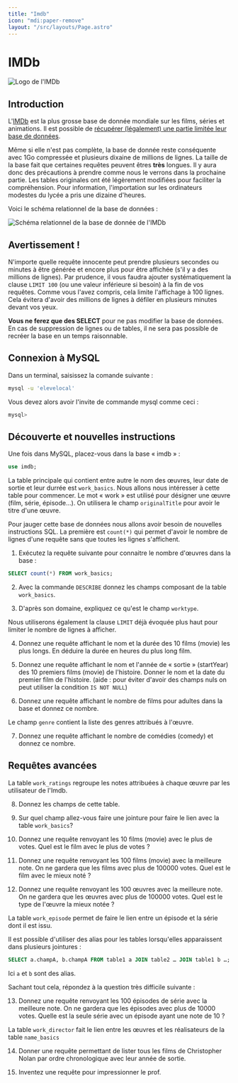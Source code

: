 ```yaml
---
title: "Imdb"
icon: "mdi:paper-remove"
layout: "/src/layouts/Page.astro"
---
```


# IMDb

![Logo de l'IMDb](/cours/imdb.svg)

## Introduction

L'[IMDb](https://imdb.com) est la plus grosse base de donnée mondiale sur les
films, séries et animations. Il est possible de [récupérer (légalement) une
partie limitée leur base de données](/outils/imdb-database).

Même si elle n'est pas complète, la base de donnée reste conséquente avec 1Go
compressée et plusieurs dixaine de millions de lignes. La taille de la base
fait que certaines requêtes peuvent êtres **très** longues. Il y aura donc des
précautions à prendre comme nous le verrons dans la prochaine partie. Les
tables originales ont été légèrement modifiées pour faciliter la
compréhension. Pour information, l'importation sur les ordinateurs modestes du
lycée a pris une dizaine d'heures.

Voici le schéma relationnel de la base de données :

![Schéma relationnel de la base de donnée de l'IMDb](/cours/schema-relationnel.svg)

## Avertissement !

N'importe quelle requête innocente peut prendre plusieurs secondes ou minutes
à être générée et encore plus pour être affichée (s'il y a des millions de
lignes). Par prudence, il vous faudra ajouter systématiquement la clause
`LIMIT 100` (ou une valeur inférieure si besoin) à la fin de vos requêtes.
Comme vous l'avez compris, cela limite l'affichage à 100 lignes. Cela évitera
d'avoir des millions de lignes à défiler en plusieurs minutes devant vos yeux.

**Vous ne ferez que des SELECT** pour ne pas modifier la base de données. En
cas de suppression de lignes ou de tables, il ne sera pas possible de recréer
la base en un temps raisonnable.

## Connexion à MySQL

Dans un terminal, saisissez la comande suivante :

```bash
mysql -u 'elevelocal'
```

Vous devez alors avoir l'invite de commande mysql comme ceci :

```bash
mysql>
```

## Découverte et nouvelles instructions

Une fois dans MySQL, placez-vous dans la base « imdb » :

```sql
use imdb;
```

La table principale qui contient entre autre le nom des œuvres, leur date de
sortie et leur durrée est `work_basics`. Nous allons nous intéresser à cette
table pour commencer. Le mot « work » est utilisé pour désigner une œuvre
(film, série, épisode…). On utilisera le champ `originalTitle` pour avoir le
titre d'une œuvre.

Pour jauger cette base de données nous allons avoir besoin de nouvelles
instructions SQL. La première est `count(*)` qui permet d'avoir le nombre de
lignes d'une requête sans que toutes les lignes s'affichent.

1. Exécutez la requête suivante pour connaitre le nombre d'œuvres dans la
base :

```sql
SELECT count(*) FROM work_basics;
```

2. Avec la commande `DESCRIBE` donnez les champs composant de la table
`work_basics`.

3. D'après son domaine, expliquez ce qu'est le champ `worktype`.

Nous utiliserons également la clause `LIMIT` déjà évoquée plus haut pour
limiter le nombre de lignes à afficher.

4. Donnez une requête affichant le nom et la durée des 10 films (movie)
les plus longs. En déduire la durée en heures du plus long film.

5. Donnez une requête affichant le nom et l'année de « sortie »
(startYear) des 10 premiers films (movie) de l'histoire. Donner le nom et la
date du premier film de l'histoire. (aide : pour éviter d'avoir des champs
nuls on peut utiliser la condition `IS NOT NULL`)

6. Donnez une requête affichant le nombre de films pour adultes dans la
base et donnez ce nombre.

Le champ `genre` contient la liste des genres attribués à l'œuvre.

7. Donnez une requête affichant le nombre de comédies (comedy) et donnez
ce nombre.

## Requêtes avancées

La table `work_ratings` regroupe les notes attribuées à chaque œuvre par les
utilisateur de l'Imdb.

8. Donnez les champs de cette table.

9. Sur quel champ allez-vous faire une jointure pour faire le lien avec la
table `work_basics`?

10. Donnez une requête renvoyant les 10 films (movie) avec le plus de
votes. Quel est le film avec le plus de votes ?

11. Donnez une requête renvoyant les 100 films (movie) avec la meilleure
note. On ne gardera que les films avec plus de 100000 votes. Quel est le film
avec le mieux noté ?

12. Donnez une requête renvoyant les 100 œuvres avec la meilleure note. On
ne gardera que les œuvres avec plus de 100000 votes. Quel est le type de
l'œuvre la mieux notée ?

La table `work_episode` permet de faire le lien entre un épisode et la série
dont il est issu.

Il est possible d'utiliser des alias pour les tables lorsqu'elles apparaissent
dans plusieurs jointures :

```sql
SELECT a.champA, b.champA FROM table1 a JOIN table2 … JOIN table1 b …;
```

Ici `a` et `b` sont des alias.

Sachant tout cela, répondez à la question très difficile suivante :

13. Donnez une requête renvoyant les 100 épisodes de série avec la
meilleure note. On ne gardera que les épisodes avec plus de 10000 votes.
Quelle est la seule série avec un épisode ayant une note de 10 ?

La table `work_director` fait le lien entre les œuvres et les réalisateurs de
la table `name_basics`

14. Donner une requête permettant de lister tous les films de Christopher
Nolan par ordre chronologique avec leur année de sortie.

15. Inventez une requête pour impressionner le prof.
